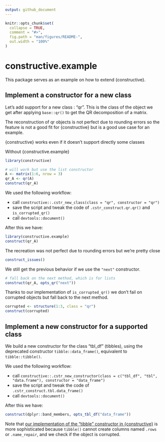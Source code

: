 ```yaml
---
output: github_document
---
```


<!-- README.md is generated from README.Rmd. Please edit that file -->

```r
knitr::opts_chunk$set(
  collapse = TRUE,
  comment = "#>",
  fig.path = "man/figures/README-",
  out.width = "100%"
)
```

# constructive.example

This package serves as an example on how to extend {constructive}.

## Implement a constructor for a new class

Let's add support for a new class : "qr". This is the class of the object we get
after applying `base::qr()` to get the QR decomposition of a matrix.

The reconstruction of qr objects is not perfect due to rounding errors so the 
feature is not a good fit for {constructive} but is a good use case for an example.

{constructive} works even if it doesn't support directly some classes

Without {constructive.example}

```r
library(constructive)

# will work but use the list constructor
A <- matrix(1:6, nrow = 3)
qr_A <- qr(A)
construct(qr_A)
```

We used the following workflow:

* call `constructive::.cstr_new_class(class = "qr", constructor = "qr")`
* save the script and tweak the code of `.cstr_construct.qr.qr()` and `is_corrupted_qr()`
* call `devtools::document()`

After this we have:

```r
library(constructive.example)
construct(qr_A)
```

The recreation was not perfect due to rounding errors but we're pretty close

```r
construct_issues()
```

We still get the previous behavior if we use the `"next"` constructor.

```r
# fall back on the next method, which is for lists
construct(qr_A, opts_qr("next"))
```

Thanks to our implementation of `is_corrupted_qr()` we don't fail on corrupted objects
but fall back to the next method.

```r
corrupted <- structure(1:3, class = "qr")
construct(corrupted)
```

## Implement a new constructor for a supported class

We build a new constructor for the class "tbl_df" (tibbles), using the deprecated
constructor `tibble::data_frame()`, equivalent to `tibble::tibble()`. 

We used the following workflow:

* call `constructive::.cstr_new_constructor(class = c("tbl_df", "tbl", "data.frame"), constructor = "data_frame")`
* save the script and tweak the code of `.cstr_construct.tbl.data_frame()`
* call `devtools::document()`

After this we have:

```r
construct(dplyr::band_members, opts_tbl_df("data_frame"))
```

Note that [our implementation of the "tibble" constructor in {constructive}](https://github.com/cynkra/constructive/blob/86d8d3d47081e17a691cde1188c838c80b072e56/R/s3-tbl_df.R#L54)
is more sophisticated because `tibble()` cannot create columns named `.rows` or `.name_repair`,
and we check if the object is corrupted.

